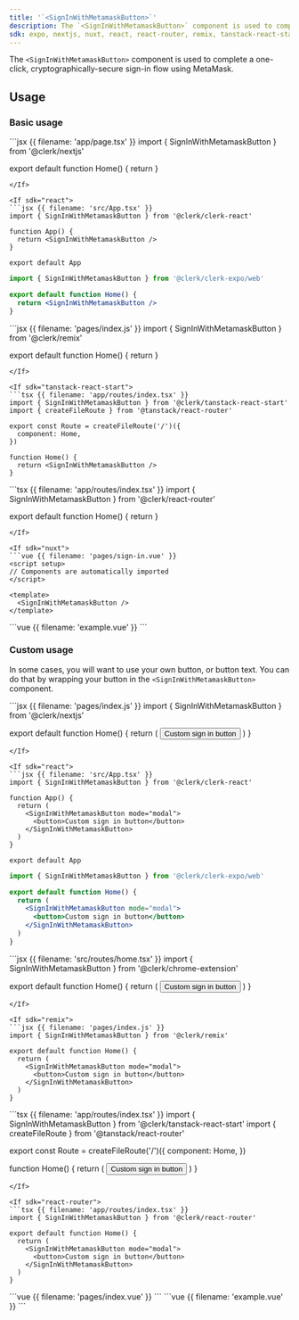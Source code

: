 ```yaml
---
title: '`<SignInWithMetamaskButton>`'
description: The `<SignInWithMetamaskButton>` component is used to complete a one-click, cryptographically-secure sign-in flow using MetaMask.
sdk: expo, nextjs, nuxt, react, react-router, remix, tanstack-react-start, vue
---
```


The `<SignInWithMetamaskButton>` component is used to complete a one-click, cryptographically-secure sign-in flow using MetaMask.

## Usage

### Basic usage

<If sdk="nextjs">
  ```jsx {{ filename: 'app/page.tsx' }}
  import { SignInWithMetamaskButton } from '@clerk/nextjs'

  export default function Home() {
    return <SignInWithMetamaskButton />
  }
  ```
</If>

<If sdk="react">
  ```jsx {{ filename: 'src/App.tsx' }}
  import { SignInWithMetamaskButton } from '@clerk/clerk-react'

  function App() {
    return <SignInWithMetamaskButton />
  }

  export default App
  ```
</If>

<If sdk="expo">
  <Include src="_partials/expo/web-only-callout" />

  ```jsx {{ filename: '/app/page.web.tsx' }}
  import { SignInWithMetamaskButton } from '@clerk/clerk-expo/web'

  export default function Home() {
    return <SignInWithMetamaskButton />
  }
  ```
</If>

<If sdk="remix">
  ```jsx {{ filename: 'pages/index.js' }}
  import { SignInWithMetamaskButton } from '@clerk/remix'

  export default function Home() {
    return <SignInWithMetamaskButton />
  }
  ```
</If>

<If sdk="tanstack-react-start">
  ```tsx {{ filename: 'app/routes/index.tsx' }}
  import { SignInWithMetamaskButton } from '@clerk/tanstack-react-start'
  import { createFileRoute } from '@tanstack/react-router'

  export const Route = createFileRoute('/')({
    component: Home,
  })

  function Home() {
    return <SignInWithMetamaskButton />
  }
  ```
</If>

<If sdk="react-router">
  ```tsx {{ filename: 'app/routes/index.tsx' }}
  import { SignInWithMetamaskButton } from '@clerk/react-router'

  export default function Home() {
    return <SignInWithMetamaskButton />
  }
  ```
</If>

<If sdk="nuxt">
  ```vue {{ filename: 'pages/sign-in.vue' }}
  <script setup>
  // Components are automatically imported
  </script>

  <template>
    <SignInWithMetamaskButton />
  </template>
  ```
</If>

<If sdk="vue">
  ```vue {{ filename: 'example.vue' }}
  <script setup>
  import { SignInWithMetamaskButton } from '@clerk/vue'
  </script>

  <template>
    <SignInWithMetamaskButton />
  </template>
  ```
</If>

### Custom usage

In some cases, you will want to use your own button, or button text. You can do that by wrapping your button in the `<SignInWithMetamaskButton>` component.

<If sdk="nextjs">
  ```jsx {{ filename: 'pages/index.js' }}
  import { SignInWithMetamaskButton } from '@clerk/nextjs'

  export default function Home() {
    return (
      <SignInWithMetamaskButton mode="modal">
        <button>Custom sign in button</button>
      </SignInWithMetamaskButton>
    )
  }
  ```
</If>

<If sdk="react">
  ```jsx {{ filename: 'src/App.tsx' }}
  import { SignInWithMetamaskButton } from '@clerk/clerk-react'

  function App() {
    return (
      <SignInWithMetamaskButton mode="modal">
        <button>Custom sign in button</button>
      </SignInWithMetamaskButton>
    )
  }

  export default App
  ```
</If>

<If sdk="expo">
  <Include src="_partials/expo/web-only-callout" />

  ```jsx {{ filename: '/app/page.web.tsx' }}
  import { SignInWithMetamaskButton } from '@clerk/clerk-expo/web'

  export default function Home() {
    return (
      <SignInWithMetamaskButton mode="modal">
        <button>Custom sign in button</button>
      </SignInWithMetamaskButton>
    )
  }
  ```
</If>

<If sdk="chrome-extension">
  ```jsx {{ filename: 'src/routes/home.tsx' }}
  import { SignInWithMetamaskButton } from '@clerk/chrome-extension'

  export default function Home() {
    return (
      <SignInWithMetamaskButton mode="modal">
        <button>Custom sign in button</button>
      </SignInWithMetamaskButton>
    )
  }
  ```
</If>

<If sdk="remix">
  ```jsx {{ filename: 'pages/index.js' }}
  import { SignInWithMetamaskButton } from '@clerk/remix'

  export default function Home() {
    return (
      <SignInWithMetamaskButton mode="modal">
        <button>Custom sign in button</button>
      </SignInWithMetamaskButton>
    )
  }
  ```
</If>

<If sdk="tanstack-react-start">
  ```tsx {{ filename: 'app/routes/index.tsx' }}
  import { SignInWithMetamaskButton } from '@clerk/tanstack-react-start'
  import { createFileRoute } from '@tanstack/react-router'

  export const Route = createFileRoute('/')({
    component: Home,
  })

  function Home() {
    return (
      <SignInWithMetamaskButton mode="modal">
        <button>Custom sign in button</button>
      </SignInWithMetamaskButton>
    )
  }
  ```
</If>

<If sdk="react-router">
  ```tsx {{ filename: 'app/routes/index.tsx' }}
  import { SignInWithMetamaskButton } from '@clerk/react-router'

  export default function Home() {
    return (
      <SignInWithMetamaskButton mode="modal">
        <button>Custom sign in button</button>
      </SignInWithMetamaskButton>
    )
  }
  ```
</If>

<If sdk="nuxt">
  ```vue {{ filename: 'pages/index.vue' }}
  <script setup>
  // Components are automatically imported
  </script>

  <template>
    <SignInWithMetamaskButton mode="modal">
      <button>Custom sign in button</button>
    </SignInWithMetamaskButton>
  </template>
  ```
</If>

<If sdk="vue">
  ```vue {{ filename: 'example.vue' }}
  <script setup>
  import { SignInWithMetamaskButton } from '@clerk/vue'
  </script>

  <template>
    <SignInWithMetamaskButton mode="modal">
      <button>Custom sign in button</button>
    </SignInWithMetamaskButton>
  </template>
  ```
</If>
